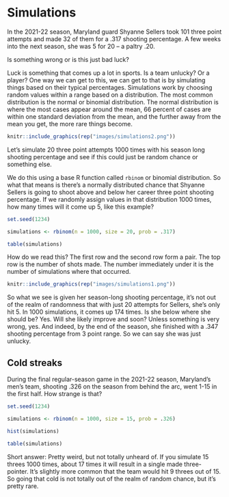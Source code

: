 # Simulations

In the 2021-22 season, Maryland guard Shyanne Sellers took 101 three point attempts and made 32 of them for a .317 shooting percentage. A few weeks into the next season, she was 5 for 20 -- a paltry .20.

Is something wrong or is this just bad luck?

Luck is something that comes up a lot in sports. Is a team unlucky? Or a player? One way we can get to this, we can get to that is by simulating things based on their typical percentages. Simulations work by choosing random values within a range based on a distribution. The most common distribution is the normal or binomial distribution. The normal distribution is where the most cases appear around the mean, 66 percent of cases are within one standard deviation from the mean, and the further away from the mean you get, the more rare things become.

```r
knitr::include_graphics(rep("images/simulations2.png"))
```

Let's simulate 20 three point attempts 1000 times with his season long shooting percentage and see if this could just be random chance or something else.

We do this using a base R function called `rbinom` or binomial distribution. So what that means is there's a normally distributed chance that Shyanne Sellers is going to shoot above and below her career three point shooting percentage. If we randomly assign values in that distribution 1000 times, how many times will it come up 5, like this example?

```r
set.seed(1234)

simulations <- rbinom(n = 1000, size = 20, prob = .317)

table(simulations)
```

How do we read this? The first row and the second row form a pair. The top row is the number of shots made. The number immediately under it is the number of simulations where that occurred.

```r
knitr::include_graphics(rep("images/simulations1.png"))
```

So what we see is given her season-long shooting percentage, it's not out of the realm of randomness that with just 20 attempts for Sellers, she's only hit 5. In 1000 simulations, it comes up 174 times. Is she below where she should be? Yes. Will she likely improve and soon? Unless something is very wrong, yes. And indeed, by the end of the season, she finished with a .347 shooting percentage from 3 point range. So we can say she was just unlucky.

## Cold streaks

During the final regular-season game in the 2021-22 season, Maryland's men's team, shooting .326 on the season from behind the arc, went 1-15 in the first half. How strange is that?

```r
set.seed(1234)

simulations <- rbinom(n = 1000, size = 15, prob = .326)

hist(simulations)

table(simulations)
```

Short answer: Pretty weird, but not totally unheard of. If you simulate 15 threes 1000 times, about 17 times it will result in a single made three-pointer. It's slightly more common that the team would hit 9 threes out of 15. So going that cold is not totally out of the realm of random chance, but it's pretty rare.
